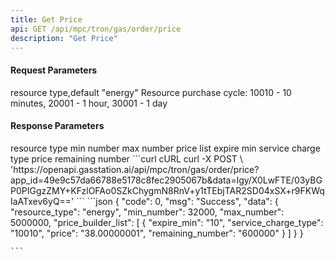 ```yaml
---
title: Get Price
api: GET /api/mpc/tron/gas/order/price
description: "Get Price"
---
```


#### Request Parameters

<ParamField query="resource_type" type="string" required>
  resource type,default "energy"
</ParamField>
<ParamField query="service_charge_type" type="string">
  Resource purchase cycle: 10010 - 10 minutes, 20001 - 1 hour, 30001 - 1 day
</ParamField>

#### Response Parameters

<Expandable title="object">
    <ResponseField name="resource_type" type="string">resource type</ResponseField>
    <ResponseField name="min_number" type="string">min number</ResponseField>
    <ResponseField name="max_number" type="string">max number</ResponseField>
    <ResponseField name="price_builder_list" type="string">
        price list
        <Expandable title="object">
            <ResponseField name="expire_min" type="string">expire min</ResponseField>
            <ResponseField name="service_charge_type" type="string">service charge type</ResponseField>
            <ResponseField name="price" type="string">price</ResponseField>
            <ResponseField name="remaining_number" type="string">remaining number</ResponseField>
        </Expandable>
    </ResponseField>

</Expandable>

<RequestExample>
  ```curl cURL curl -X POST \
  'https://openapi.gasstation.ai/api/mpc/tron/gas/order/price?app_id=49e9c57da66788e5178c8fec2905067b&data=lgy/X0LwFTE/03yBGP0PIGgzZMY+KFzlOFAo0SZkChygmN8RnV+y1tTEbjTAR2SD04xSX+r9FKWqIaATxev6yQ=='
  ```
</RequestExample>

<ResponseExample>
    ```json
   {
        "code": 0,
        "msg": "Success",
        "data": {
            "resource_type": "energy",
            "min_number": 32000,
            "max_number": 5000000,
            "price_builder_list": [
                {
                    "expire_min": "10",
                    "service_charge_type": "10010",
                    "price": "38.00000001",
                    "remaining_number": "600000"
                }
            ]
        }
    }

    ```

</ResponseExample>
